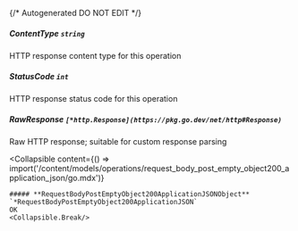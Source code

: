 {/* Autogenerated DO NOT EDIT  */}

##### **ContentType** `string`
HTTP response content type for this operation

##### **StatusCode** `int`
HTTP response status code for this operation

##### **RawResponse** `[*http.Response](https://pkg.go.dev/net/http#Response)`
Raw HTTP response; suitable for custom response parsing

<Collapsible
    content={() => import('/content/models/operations/request_body_post_empty_object200_application_json/go.mdx')}
>
    ##### **RequestBodyPostEmptyObject200ApplicationJSONObject** `*RequestBodyPostEmptyObject200ApplicationJSON`
    OK
    <Collapsible.Break/>
</Collapsible>

